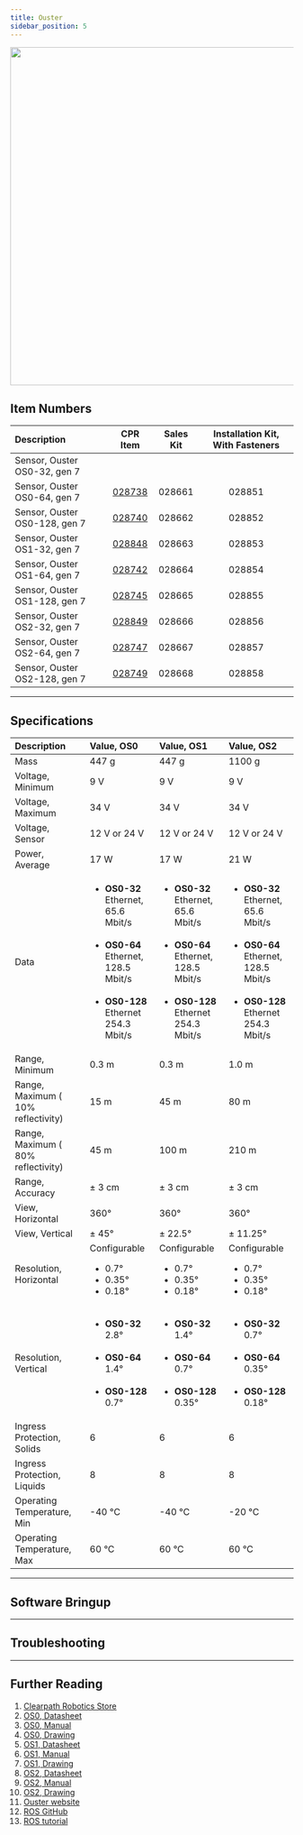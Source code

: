 ---
title: Ouster
sidebar_position: 5
---


<center>
  <img
    src="/img/sensor_images/sensor_ouster_1.png"
    width="600"
  />
</center>

## Item Numbers

| Description                   |                         CPR Item                         | Sales Kit | Installation Kit, With Fasteners |
| :---------------------------- | :------------------------------------------------------: | :-------: | :------------------------------: |
| Sensor, Ouster OS0-32, gen 7  |                                                          |           |                                  |
| Sensor, Ouster OS0-64, gen 7  | [028738](/assets/pdf/clearpath_robotics_028738-TDS1.pdf) |  028661   |              028851              |
| Sensor, Ouster OS0-128, gen 7 | [028740](/assets/pdf/clearpath_robotics_028740-TDS1.pdf) |  028662   |              028852              |
| Sensor, Ouster OS1-32, gen 7  | [028848](/assets/pdf/clearpath_robotics_028848-TDS1.pdf) |  028663   |              028853              |
| Sensor, Ouster OS1-64, gen 7  | [028742](/assets/pdf/clearpath_robotics_028742-TDS1.pdf) |  028664   |              028854              |
| Sensor, Ouster OS1-128, gen 7 | [028745](/assets/pdf/clearpath_robotics_028745-TDS1.pdf) |  028665   |              028855              |
| Sensor, Ouster OS2-32, gen 7  | [028849](/assets/pdf/clearpath_robotics_028849-TDS1.pdf) |  028666   |              028856              |
| Sensor, Ouster OS2-64, gen 7  | [028747](/assets/pdf/clearpath_robotics_028747-TDS1.pdf) |  028667   |              028857              |
| Sensor, Ouster OS2-128, gen 7 | [028749](/assets/pdf/clearpath_robotics_028749-TDS1.pdf) |  028668   |              028858              |

---

## Specifications

| Description                        | Value, OS0                                                                                                                                                        | Value, OS1                                                                                                                                                        | Value, OS2                                                                                                                                                        |
| :--------------------------------- | :---------------------------------------------------------------------------------------------------------------------------------------------------------------- | :---------------------------------------------------------------------------------------------------------------------------------------------------------------- | :---------------------------------------------------------------------------------------------------------------------------------------------------------------- |
| Mass                               | 447 g                                                                                                                                                             | 447 g                                                                                                                                                             | 1100 g                                                                                                                                                            |
| Voltage, Minimum                   | 9 V                                                                                                                                                               | 9 V                                                                                                                                                               | 9 V                                                                                                                                                               |
| Voltage, Maximum                   | 34 V                                                                                                                                                              | 34 V                                                                                                                                                              | 34 V                                                                                                                                                              |
| Voltage, Sensor                    | 12 V or 24 V                                                                                                                                                      | 12 V or 24 V                                                                                                                                                      | 12 V or 24 V                                                                                                                                                      |
| Power, Average                     | 17 W                                                                                                                                                              | 17 W                                                                                                                                                              | 21 W                                                                                                                                                              |
| Data                               | <ul><li>**OS0-32**<br />Ethernet, 65.6 Mbit/s</li><br /><li>**OS0-64**<br />Ethernet, 128.5 Mbit/s</li><br /><li>**OS0-128**<br />Ethernet 254.3 Mbit/s</li></ul> | <ul><li>**OS0-32**<br />Ethernet, 65.6 Mbit/s</li><br /><li>**OS0-64**<br />Ethernet, 128.5 Mbit/s</li><br /><li>**OS0-128**<br />Ethernet 254.3 Mbit/s</li></ul> | <ul><li>**OS0-32**<br />Ethernet, 65.6 Mbit/s</li><br /><li>**OS0-64**<br />Ethernet, 128.5 Mbit/s</li><br /><li>**OS0-128**<br />Ethernet 254.3 Mbit/s</li></ul> |
| Range, Minimum                     | 0.3 m                                                                                                                                                             | 0.3 m                                                                                                                                                             | 1.0 m                                                                                                                                                             |
| Range, Maximum ( 10% reflectivity) | 15 m                                                                                                                                                              | 45 m                                                                                                                                                              | 80 m                                                                                                                                                              |
| Range, Maximum ( 80% reflectivity) | 45 m                                                                                                                                                              | 100 m                                                                                                                                                             | 210 m                                                                                                                                                             |
| Range, Accuracy                    | ± 3 cm                                                                                                                                                            | ± 3 cm                                                                                                                                                            | ± 3 cm                                                                                                                                                            |
| View, Horizontal                   | 360°                                                                                                                                                              | 360°                                                                                                                                                              | 360°                                                                                                                                                              |
| View, Vertical                     | ± 45°                                                                                                                                                             | ± 22.5°                                                                                                                                                           | ± 11.25°                                                                                                                                                          |
| Resolution, Horizontal             | Configurable<br/><ul><li>0.7°</li><li>0.35°</li><li>0.18°</li></ul>                                                                                               | Configurable<br/><ul><li>0.7°</li><li>0.35°</li><li>0.18°</li></ul>                                                                                               | Configurable<br/><ul><li>0.7°</li><li>0.35°</li><li>0.18°</li></ul>                                                                                               |
| Resolution, Vertical               | <ul><li>**OS0-32**<br />2.8°</li><br /><li>**OS0-64**<br />1.4°</li><br /><li>**OS0-128**<br />0.7°</li></ul>                                                     | <ul><li>**OS0-32**<br />1.4°</li><br /><li>**OS0-64**<br />0.7°</li><br /><li>**OS0-128**<br />0.35°</li></ul>                                                    | <ul><li>**OS0-32**<br />0.7°</li><br /><li>**OS0-64**<br />0.35°</li><br /><li>**OS0-128**<br />0.18°</li></ul>                                                   |
| Ingress Protection, Solids         | 6                                                                                                                                                                 | 6                                                                                                                                                                 | 6                                                                                                                                                                 |
| Ingress Protection, Liquids        | 8                                                                                                                                                                 | 8                                                                                                                                                                 | 8                                                                                                                                                                 |
| Operating Temperature, Min         | -40 °C                                                                                                                                                            | -40 °C                                                                                                                                                            | -20 °C                                                                                                                                                            |
| Operating Temperature, Max         | 60 °C                                                                                                                                                             | 60 °C                                                                                                                                                             | 60 °C                                                                                                                                                             |

---

## Software Bringup

<SoftwareBringup />

---

## Troubleshooting

<Support />

---

## Further Reading

1.  [Clearpath Robotics Store](https://store.clearpathrobotics.com/collections/3d-lidar)
2.  [OS0, Datasheet](/assets/pdf/clearpath_robotics_028738-TDS1.pdf)
3.  [OS0, Manual](/assets/pdf/clearpath_robotics_028738-TDS2.pdf)
4.  [OS0, Drawing](/assets/pdf/clearpath_robotics_028738-TDS3.pdf)
5.  [OS1, Datasheet](/assets/pdf/clearpath_robotics_028848-TDS1.pdf)
6.  [OS1, Manual](/assets/pdf/clearpath_robotics_028848-TDS2.pdf)
7.  [OS1, Drawing](/assets/pdf/clearpath_robotics_028848-TDS3.pdf)
8.  [OS2, Datasheet](/assets/pdf/clearpath_robotics_028849-TDS1.pdf)
9.  [OS2, Manual](/assets/pdf/clearpath_robotics_028849-TDS2.pdf)
10. [OS2, Drawing](/assets/pdf/clearpath_robotics_028849-TDS3.pdf)
11. [Ouster website](https://ouster.com/)
12. [ROS GitHub](https://github.com/ouster-lidar/ouster-ros)
13. [ROS tutorial](https://static.ouster.dev/sdk-docs/ros/index.html)
